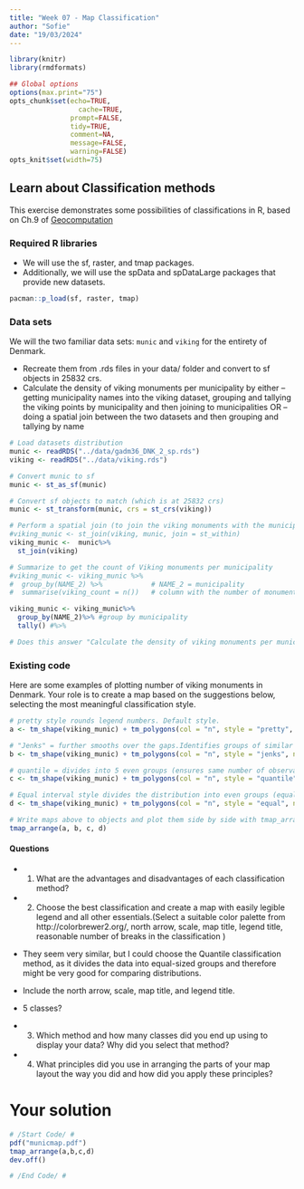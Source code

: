 ```yaml
---
title: "Week 07 - Map Classification"
author: "Sofie"
date: "19/03/2024"
---
```


```r
library(knitr)
library(rmdformats)

## Global options
options(max.print="75")
opts_chunk$set(echo=TRUE,
	             cache=TRUE,
               prompt=FALSE,
               tidy=TRUE,
               comment=NA,
               message=FALSE,
               warning=FALSE)
opts_knit$set(width=75)
```

##  Learn about Classification methods

This exercise demonstrates some possibilities of classifications in R, based on Ch.9 of [Geocomputation](https://geocompr.robinlovelace.net/adv-map.html)

### Required R libraries

* We will use the sf, raster, and tmap packages.
* Additionally, we will use the spData and spDataLarge packages that provide new datasets.

```r
pacman::p_load(sf, raster, tmap)

```


### Data sets 

We will the two familiar data sets:  `munic` and `viking` for the entirety of Denmark. 

* Recreate them from .rds files in your data/ folder and convert to sf objects in 25832 crs.
* Calculate the density of viking monuments per municipality by either
-- getting municipality names into the viking dataset, grouping and tallying the viking points by municipality and then joining to municipalities OR
-- doing a spatial join between the two datasets and then grouping and tallying by name  

```r

# Load datasets distribution
munic <- readRDS("../data/gadm36_DNK_2_sp.rds")
viking <- readRDS("../data/viking.rds")

# Convert munic to sf
munic <- st_as_sf(munic)

# Convert sf objects to match (which is at 25832 crs)
munic <- st_transform(munic, crs = st_crs(viking))

# Perform a spatial join (to join the viking monuments with the municipality information)
#viking_munic <- st_join(viking, munic, join = st_within)
viking_munic <-  munic%>%
  st_join(viking)

# Summarize to get the count of Viking monuments per municipality
#viking_munic <- viking_munic %>%
#  group_by(NAME_2) %>%            # NAME_2 = municipality
#  summarise(viking_count = n())   # column with the number of monuments per municipality

viking_munic <- viking_munic%>%
  group_by(NAME_2)%>% #group by municipality 
  tally() #%>%

# Does this answer "Calculate the density of viking monuments per municipality" by either"??

```


### Existing code

Here are some examples of plotting number of viking monuments in Denmark.
Your role is to create a map based on the suggestions below, selecting the most meaningful classification style.

```r

# pretty style rounds legend numbers. Default style. 
a <- tm_shape(viking_munic) + tm_polygons(col = "n", style = "pretty", n = 5)

# "Jenks" = further smooths over the gaps.Identifies groups of similar values in the data and maximizes the differences between categories
b <- tm_shape(viking_munic) + tm_polygons(col = "n", style = "jenks", n = 6)

# quantile = divides into 5 even groups (ensures same number of observations in each category). But, the bin ranges can vary widely.
c <- tm_shape(viking_munic) + tm_polygons(col = "n", style = "quantile", n = 5)

# Equal interval style divides the distribution into even groups (equal range). Is appropriate for variables with a uniform distrubution
d <- tm_shape(viking_munic) + tm_polygons(col = "n", style = "equal", n = 5)

# Write maps above to objects and plot them side by side with tmap_arrange() for better comparison
tmap_arrange(a, b, c, d)
```


#### Questions

* 1. What are the advantages and disadvantages of each classification method?
* 2. Choose the best classification and create a map with easily legible legend and all other essentials.(Select a suitable color palette from http://colorbrewer2.org/, north arrow, scale, map title, legend title, reasonable number of breaks in the classification )

- They seem very similar, but I could choose the Quantile classification method, as it divides the data into equal-sized groups and therefore might be very good for comparing distributions.
- Include the north arrow, scale, map title, and legend title.
- 5 classes?

* 3. Which method and how many classes did you end up using to display your data? Why did you select that method?
* 4. What principles did you use in arranging the parts of your map layout the way you did and how did you apply these principles?

# Your solution

```r
# /Start Code/ #
pdf("municmap.pdf")
tmap_arrange(a,b,c,d)
dev.off()

# /End Code/ #
```




